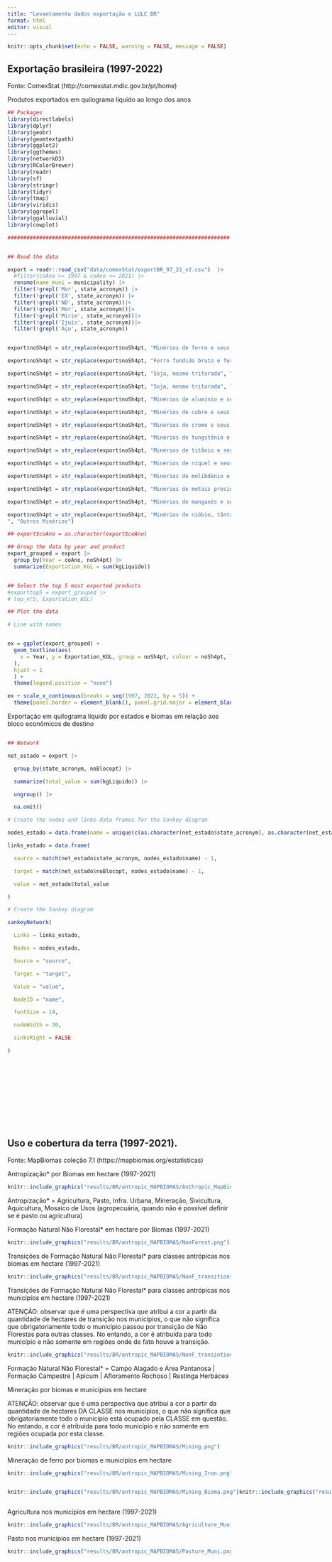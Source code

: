 ```yaml
---
title: "Levantamento dados exportação e LULC BR"
format: html
editor: visual
---
```


```r
knitr::opts_chunk$set(echo = FALSE, warning = FALSE, message = FALSE)
```

## Exportação brasileira (1997-2022)

Fonte: ComexStat (http://comexstat.mdic.gov.br/pt/home)

Produtos exportados em quilograma líquido ao longo dos anos

```r
## Packages
library(directlabels)
library(dplyr)
library(geobr)
library(geomtextpath)
library(ggplot2)
library(ggthemes)
library(networkD3)
library(RColorBrewer)
library(readr)
library(sf)
library(stringr)
library(tidyr)
library(tmap)
library(viridis)
library(ggrepel)
library(ggalluvial)
library(cowplot)

######################################################################


## Read the data 

export = readr::read_csv("data/comexStat/exportBR_97_22_v2.csv")  |> 
  #filter(coAno >= 1997 & coAno <= 2021) |> 
  rename(name_muni = municipality) |> 
  filter(!grepl('Mor', state_acronym)) |> 
  filter(!grepl('EX', state_acronym)) |> 
  filter(!grepl('ND', state_acronym))|> 
  filter(!grepl('Mor', state_acronym))|> 
  filter(!grepl('Mirim', state_acronym))|> 
  filter(!grepl('Ijuís', state_acronym))|> 
  filter(!grepl('Açu', state_acronym))


export$noSh4pt = str_replace(export$noSh4pt, "Minérios de ferro e seus concentrados, incluídas as pirites de ferro ustuladas \\(cinzas de pirites\\)", "Ferro")

export$noSh4pt = str_replace(export$noSh4pt, "Ferro fundido bruto e ferro spiegel \\(especular\\), em lingotes, linguados ou outras formas primárias", "Ferro bruto e spiegel")

export$noSh4pt = str_replace(export$noSh4pt, "Soja, mesmo triturada", "Soja")

export$noSh4pt = str_replace(export$noSh4pt, "Soja, mesmo triturada", "Soja")

export$noSh4pt = str_replace(export$noSh4pt, "Minérios de alumínio e seus concentrados", "Aluminio")

export$noSh4pt = str_replace(export$noSh4pt, "Minérios de cobre e seus concentrados", "Cobre")

export$noSh4pt = str_replace(export$noSh4pt, "Minérios de cromo e seus concentrados", "Cobre")

export$noSh4pt = str_replace(export$noSh4pt, "Minérios de tungstênio e seus concentrados", "Tungstênio")

export$noSh4pt = str_replace(export$noSh4pt, "Minérios de titânio e seus concentrados", "Titânio")

export$noSh4pt = str_replace(export$noSh4pt, "Minérios de niquel e seus concentrados", "Niquel")

export$noSh4pt = str_replace(export$noSh4pt, "Minérios de molibdénio e seus concentrados", "molibdénio")

export$noSh4pt = str_replace(export$noSh4pt, "Minérios de metais preciosos e seus concentrados", "Metais preciosos")

export$noSh4pt = str_replace(export$noSh4pt, "Minérios de manganês e seus concentrados", "Manganês")

export$noSh4pt = str_replace(export$noSh4pt, "Minérios de nióbio, tântalo, vanádio ou de zircónio, e seus concentrados
", "Outros Minérios")

## export$coAno = as.character(export$coAno)

## Group the data by year and product
export_grouped = export |> 
  group_by(Year = coAno, noSh4pt) |> 
  summarize(Exportation_KGL = sum(kgLiquido))


## Select the top 5 most exported products
#exporttop5 = export_grouped |> 
# top_n(5, Exportation_KGL)

## Plot the data

# Line with names 


ex = ggplot(export_grouped) +
  geom_textline(aes(
    x = Year, y = Exportation_KGL, group = noSh4pt, colour = noSh4pt, label = noSh4pt
  ),
  hjust = 1
  ) +
  theme(legend.position = "none")

ex + scale_x_continuous(breaks = seq(1997, 2022, by = 5)) +
  theme(panel.border = element_blank(), panel.grid.major = element_blank(), panel.grid.minor = element_blank(), axis.line = element_line(colour = "black"))


```

Exportação em quilograma líquido por estados e biomas em relação aos bloco econômicos de destino

::: {style="display: flex;"}
<div>

```r
## Network

net_estado = export |> 

  group_by(state_acronym, noBlocopt) |> 

  summarize(total_value = sum(kgLiquido)) |> 

  ungroup() |> 

  na.omit()

# Create the nodes and links data frames for the Sankey diagram

nodes_estado = data.frame(name = unique(c(as.character(net_estado$state_acronym), as.character(net_estado$noBlocopt))))

links_estado = data.frame(

  source = match(net_estado$state_acronym, nodes_estado$name) - 1,

  target = match(net_estado$noBlocopt, nodes_estado$name) - 1,

  value = net_estado$total_value

)

# Create the Sankey diagram

sankeyNetwork(

  Links = links_estado,

  Nodes = nodes_estado,

  Source = "source",

  Target = "target",

  Value = "value",

  NodeID = "name",

  fontSize = 14,

  nodeWidth = 30,

  sinksRight = FALSE

)
```

</div>

<div>

```r
# Aggregate the data by state and economic bloc

biomemuni = sf::read_sf("/home/tai-rocha/Documents/Radom_Data/Shapefile/Muni_Biomes/Bioma_Muni.shp") |> 

  dplyr::rename(name_muni = nome)

JoiNN = dplyr::left_join(export, biomemuni, by = "name_muni")

#JoiNN$kgLiquido

# Aggregate the data by state and economic bloc

net_bioma = JoiNN |> 

  group_by(Biome, noBlocopt) |> 

  summarize(total_value = sum(kgLiquido)) |> 

  ungroup()  |> 

  na.omit()

# Create the nodes and links data frames for the Sankey diagram

nodes_bioma = data.frame(name = unique(c(as.character(net_bioma$Biome), as.character(net_bioma$noBlocopt))))

links_bioma = data.frame(

  source = match(net_bioma$Biome, nodes_bioma$name) - 1,

  target = match(net_bioma$noBlocopt, nodes_bioma$name) - 1,

  value = net_bioma$total_value

)

# Create the Sankey diagram

sankeyNetwork(

  Links = links_bioma,

  Nodes = nodes_bioma,

  Source = "source",

  Target = "target",

  Value = "value",

  NodeID = "name",

  fontSize = 14,

  nodeWidth = 30,

  sinksRight = FALSE

)
```

</div>
:::

## 

## Uso e cobertura da terra (1997-2021).

Fonte: MapBiomas coleção 7.1 (https://mapbiomas.org/estatisticas)

Antropização\* por Biomas em hectare (1997-2021)

```r
knitr::include_graphics("results/BR/antropic_MAPBIOMAS/Anthropic_MapBiomas.png")

```

Antropização\* = Agricultura, Pasto, Infra. Urbana, Mineração, Sivicultura, Aquicultura, Mosaico de Usos (agropecuária, quando não é possível definir se é pasto ou agricultura)

Formação Natural Não Florestal\* em hectare por Biomas (1997-2021)

```r
knitr::include_graphics("results/BR/antropic_MAPBIOMAS/NonForest.png")
```

Transições de Formação Natural Não Florestal\* para classes antrópicas nos biomas em hectare (1997-2021)

```r
knitr::include_graphics("results/BR/antropic_MAPBIOMAS/NonF_transitions.png")
```

Transições de Formação Natural Não Florestal\* para classes antrópicas nos municipíos em hectare (1997-2021)

ATENÇÃO: observar que é uma perspectiva que atribui a cor a partir da quantidade de hectares de transição nos municípios, o que não significa que obrigatoriamente todo o município passou por transição de Não Florestas para outras classes. No entando, a cor é atribuída para todo município e não somente em regiões onde de fato houve a transição.

```r
knitr::include_graphics("results/BR/antropic_MAPBIOMAS/NonF_transintion_Maps.png")
```

Formação Natural Não Florestal\* = Campo Alagado e Área Pantanosa \| Formação Campestre \| Apicum \| Afloramento Rochoso \| Restinga Herbácea

Mineração por biomas e municípios em hectare

ATENÇÃO: observar que é uma perspectiva que atribui a cor a partir da quantidade de hectares DA CLASSE nos municípios, o que não significa que obrigatoriamente todo o município está ocupado pela CLASSE em questão. No entando, a cor é atribuída para todo município e não somente em regiões ocupada por esta classe.

```r
knitr::include_graphics("results/BR/antropic_MAPBIOMAS/Mining.png")
```

Mineração de ferro por biomas e municípios em hectare

```r
knitr::include_graphics("results/BR/antropic_MAPBIOMAS/Mining_Iron.png")
```

::: {style="display: flex;"}
<div>

```r
knitr::include_graphics("results/BR/antropic_MAPBIOMAS/Mining_Bioma.png")
```

</div>

<div>

```r
knitr::include_graphics("results/BR/antropic_MAPBIOMAS/Minin_lines.png")
```

</div>
:::

Agricultura nos municipíos em hectare (1997-2021)

```r
knitr::include_graphics("results/BR/antropic_MAPBIOMAS/Agriculture_Muni.png")
```

Pasto nos municipíos em hectare (1997-2021)

```r
knitr::include_graphics("results/BR/antropic_MAPBIOMAS/Pasture_Muni.png")
```
